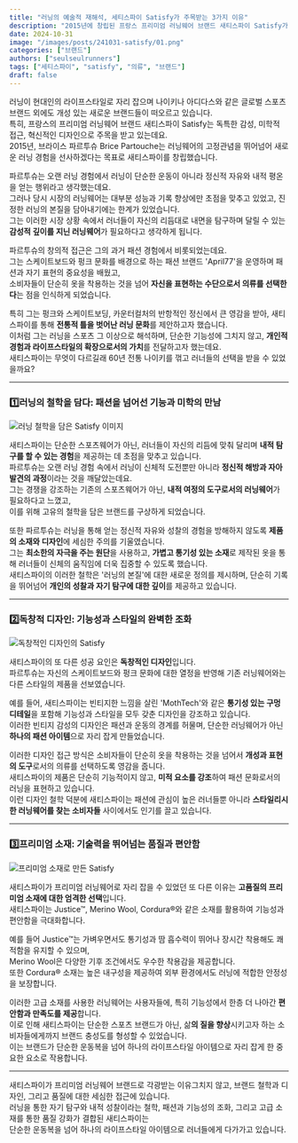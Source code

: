 ```yaml
---
title: "러닝의 예술적 재해석, 세티스파이 Satisfy가 주목받는 3가지 이유"
description: "2015년에 창립된 프랑스 프리미엄 러닝웨어 브랜드 새티스파이 Satisfy가 기존의 러닝웨어 브랜드들과 차별화된 독창적 철학과 디자인으로 러너들 사이에서 인기를 끌고 있습니다. Satisfy의 창립 배경부터 철학, 그리고 프리미엄 소재의 선택까지 브랜드의 세 가지 주요 성공 요인을 심층 분석해봅니다."
date: 2024-10-31
image: "/images/posts/241031-satisfy/01.png"
categories: ["브랜드"]
authors: ["seulseulrunners"]
tags: ["세티스파이", "satisfy", "의류", "브랜드"]
draft: false
---
```


 러닝이 현대인의 라이프스타일로 자리 잡으며 나이키나 아디다스와 같은 글로벌 스포츠 브랜드 외에도 개성 있는 새로운 브랜드들이 떠오르고 있습니다.  
특히, 프랑스의 프리미엄 러닝웨어 브랜드 새티스파이 Satisfy는 독특한 감성, 미학적 접근, 혁신적인 디자인으로 주목을 받고 있는데요.  
2015년, 브라이스 파르투슈 Brice Partouche는 러닝웨어의 고정관념을 뛰어넘어 새로운 러닝 경험을 선사하겠다는 목표로 새티스파이를 창립했습니다.  

 파르투슈는 오랜 러닝 경험에서 러닝이 단순한 운동이 아니라 정신적 자유와 내적 평온을 얻는 행위라고 생각했는데요.  
그러나 당시 시장의 러닝웨어는 대부분 성능과 기록 향상에만 초점을 맞추고 있었고, 진정한 러닝의 본질을 담아내기에는 한계가 있었습니다.  
그는 이러한 시장 상황 속에서 러너들이 자신의 리듬대로 내면을 탐구하며 달릴 수 있는 **감성적 깊이를 지닌 러닝웨어**가 필요하다고 생각하게 됩니다​.  

 파르투슈의 창의적 접근은 그의 과거 패션 경험에서 비롯되었는데요.  
그는 스케이트보드와 펑크 문화를 배경으로 하는 패션 브랜드 'April77'을 운영하며 패션과 자기 표현의 중요성을 배웠고,  
소비자들이 단순히 옷을 착용하는 것을 넘어 **자신을 표현하는 수단으로서 의류를 선택한다**는 점을 인식하게 되었습니다.  

 특히 그는 펑크와 스케이트보딩, 카운터컬처의 반항적인 정신에서 큰 영감을 받아, 새티스파이를 통해 **전통적 틀을 벗어난 러닝 문화**를 제안하고자 했습니다.  
이처럼 그는 러닝을 스포츠 그 이상으로 해석하며, 단순한 기능성에 그치지 않고, **개인적 경험과 라이프스타일의 확장으로서의 가치**를 전달하고자 했는데요.  
새티스파이는 무엇이 다르길래 60년 전통 나이키를 꺾고 러너들의 선택을 받을 수 있었을까요?

---

### 1️⃣러닝의 철학을 담다: 패션을 넘어선 기능과 미학의 만남

<Image 
src="/images/posts/241031-satisfy/02.jpg" 
alt="러닝 철학을 담은 Satisfy 이미지" 
layout="responsive" 
caption="Satisfy 창립자 브라이스 파르투시 Brice Partouche ©Satisfy"
/>

새티스파이는 단순한 스포츠웨어가 아닌, 러너들이 자신의 리듬에 맞춰 달리며 **내적 탐구를 할 수 있는 경험**을 제공하는 데 초점을 맞추고 있습니다.  
파르투슈는 오랜 러닝 경험 속에서 러닝이 신체적 도전뿐만 아니라 **정신적 해방과 자아 발견의 과정**이라는 것을 깨달았는데요.  
그는 경쟁을 강조하는 기존의 스포츠웨어가 아닌, **내적 여정의 도구로서의 러닝웨어**가 필요하다고 느꼈고,  
이를 위해 고유의 철학을 담은 브랜드를 구상하게 되었습니다.  

또한 파르투슈는 러닝을 통해 얻는 정신적 자유와 성찰의 경험을 방해하지 않도록 **제품의 소재와 디자인**에 세심한 주의를 기울였습니다.  
그는 **최소한의 자극을 주는 원단**을 사용하고, **가볍고 통기성 있는 소재**로 제작된 옷을 통해 러너들이 신체의 움직임에 더욱 집중할 수 있도록 했습니다.  
새티스파이의 이러한 철학은 '러닝의 본질'에 대한 새로운 정의를 제시하며, 단순히 기록을 뛰어넘어 **개인의 성찰과 자기 탐구에 대한 깊이**를 제공하고 있습니다.  

---

### 2️⃣독창적 디자인: 기능성과 스타일의 완벽한 조화

<Image 
src="/images/posts/241031-satisfy/03.jpg" 
alt="독창적인 디자인의 Satisfy" 
layout="responsive"
caption="©Satisfy"
/>

새티스파이의 또 다른 성공 요인은 **독창적인 디자인**입니다.  
파르투슈는 자신의 스케이트보드와 펑크 문화에 대한 열정을 반영해 기존 러닝웨어와는 다른 스타일의 제품을 선보였습니다.  

예를 들어, 새티스파이는 빈티지한 느낌을 살린 'MothTech'와 같은 **통기성 있는 구멍 디테일**을 포함해 기능성과 스타일을 모두 갖춘 디자인을 강조하고 있습니다.  
이러한 빈티지 감성의 디자인은 패션과 운동의 경계를 허물며, 단순한 러닝웨어가 아닌 **하나의 패션 아이템**으로 자리 잡게 만들었습니다.  

이러한 디자인 접근 방식은 소비자들이 단순히 옷을 착용하는 것을 넘어서 **개성과 표현의 도구**로서의 의류를 선택하도록 영감을 줍니다.  
새티스파이의 제품은 단순히 기능적이지 않고, **미적 요소를 강조**하여 패션 문화로서의 러닝을 표현하고 있습니다.  
이런 디자인 철학 덕분에 새티스파이는 패션에 관심이 높은 러너들뿐 아니라 **스타일리시한 러닝웨어를 찾는 소비자들** 사이에서도 인기를 끌고 있습니다.

---

### 3️⃣프리미엄 소재: 기술력을 뛰어넘는 품질과 편안함

<Image src="/images/posts/241031-satisfy/04.jpg" 
alt="프리미엄 소재로 만든 Satisfy" 
layout="responsive" 
caption="©Satisfy"
/>

새티스파이가 프리미엄 러닝웨어로 자리 잡을 수 있었던 또 다른 이유는 **고품질의 프리미엄 소재에 대한 엄격한 선택**입니다.  
새티스파이는 Justice™, Merino Wool, Cordura®와 같은 소재를 활용하여 기능성과 편안함을 극대화합니다.  

예를 들어 Justice™는 가벼우면서도 통기성과 땀 흡수력이 뛰어나 장시간 착용해도 쾌적함을 유지할 수 있으며,  
Merino Wool은 다양한 기후 조건에서도 우수한 착용감을 제공합니다.  
또한 Cordura® 소재는 높은 내구성을 제공하여 외부 환경에서도 러닝에 적합한 안정성을 보장합니다.  

 이러한 고급 소재를 사용한 러닝웨어는 사용자들에, 특히 기능성에서 한층 더 나아간 **편안함과 만족도를 제공**합니다.  
이로 인해 새티스파이는 단순한 스포츠 브랜드가 아닌, 삶**의 질을 향상**시키고자 하는 소비자들에게까지 브랜드 충성도를 형성할 수 있었습니다.  
이는 브랜드가 단순한 운동복을 넘어 하나의 라이프스타일 아이템으로 자리 잡게 한 중요한 요소로 작용합니다.  

---

새티스파이가 프리미엄 러닝웨어 브랜드로 각광받는 이유그치지 않고, 브랜드 철학과 디자인, 그리고 품질에 대한 세심한 접근에 있습니다.  
러닝을 통한 자기 탐구와 내적 성찰이라는 철학, 패션과 기능성의 조화, 그리고 고급 소재를 통한 품질 강화가 결합된 새티스파이는  
단순한 운동복을 넘어 하나의 라이프스타일 아이템으로 러너들에게 다가가고 있습니다.  